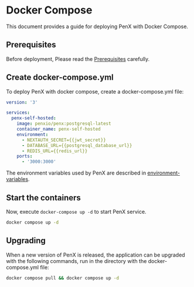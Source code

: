 # Docker Compose

This document provides a guide for deploying PenX with Docker Compose.

## Prerequisites

Before deployment, Please read the [Prerequisites](/register-own-sync-server/deployment/prerequisites) carefully.

## Create docker-compose.yml

To deploy PenX with docker compose, create a docker-compose.yml file:

```yml
version: '3'

services:
  penx-self-hosted:
    image: penxio/penx:postgresql-latest
    container_name: penx-self-hosted
    environment:
      - NEXTAUTH_SECRET={{jwt_secret}}
      - DATABASE_URL={{postgresql_database_url}}
      - REDIS_URL={{redis_url}}
    ports:
      - '3000:3000'
```

The environment variables used by PenX are described in [environment-variables](/self-hosted/deployment-env).

## Start the containers

Now, execute `docker-compose up -d` to start PenX service.

```bash
docker compose up -d
```

## Upgrading

When a new version of PenX is released, the application can be upgraded with the following commands, run in the directory with the docker-compose.yml file:

```bash
docker compose pull && docker compose up -d
```
